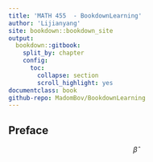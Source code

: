 ```yaml
---
title: 'MATH 455  - BookdownLearning'
author: 'Lijianyang'
site: bookdown::bookdown_site
output: 
  bookdown::gitbook:
    split_by: chapter
    config:
      toc:
        collapse: section
        scroll_highlight: yes
documentclass: book  
github-repo: MadomBov/BookdownLearning
---
```


## Preface
$$\hat{\beta}$$